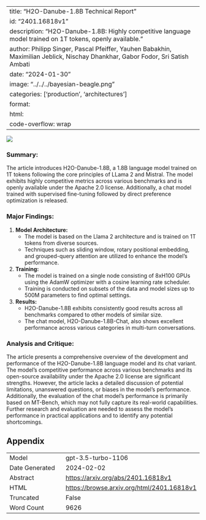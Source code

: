 
---
title: "H2O-Danube-1.8B Technical Report"
id: "2401.16818v1"
description: "H2O-Danube-1.8B: Highly competitive language model trained on 1T tokens, openly available."
author: Philipp Singer, Pascal Pfeiffer, Yauhen Babakhin, Maximilian Jeblick, Nischay Dhankhar, Gabor Fodor, Sri Satish Ambati
date: "2024-01-30"
image: "../../../bayesian-beagle.png"
categories: ['production', 'architectures']
format:
  html:
    code-overflow: wrap
---

![](None)

### **Summary:**
The article introduces H2O-Danube-1.8B, a 1.8B language model trained on 1T tokens following the core principles of LLama 2 and Mistral. The model exhibits highly competitive metrics across various benchmarks and is openly available under the Apache 2.0 license. Additionally, a chat model trained with supervised fine-tuning followed by direct preference optimization is released.

### Major Findings:
1. **Model Architecture:**
   - The model is based on the Llama 2 architecture and is trained on 1T tokens from diverse sources.
   - Techniques such as sliding window, rotary positional embedding, and grouped-query attention are utilized to enhance the model's performance.

2. **Training:**
   - The model is trained on a single node consisting of 8xH100 GPUs using the AdamW optimizer with a cosine learning rate scheduler.
   - Training is conducted on subsets of the data and model sizes up to 500M parameters to find optimal settings.

3. **Results:**
   - H2O-Danube-1.8B exhibits consistently good results across all benchmarks compared to other models of similar size.
   - The chat model, H2O-Danube-1.8B-Chat, also shows excellent performance across various categories in multi-turn conversations.

### Analysis and Critique:
The article presents a comprehensive overview of the development and performance of the H2O-Danube-1.8B language model and its chat variant. The model's competitive performance across various benchmarks and its open-source availability under the Apache 2.0 license are significant strengths. However, the article lacks a detailed discussion of potential limitations, unanswered questions, or biases in the model's performance. Additionally, the evaluation of the chat model's performance is primarily based on MT-Bench, which may not fully capture its real-world capabilities. Further research and evaluation are needed to assess the model's performance in practical applications and to identify any potential shortcomings.

## Appendix

|          |          |
|----------|----------|
| Model     | gpt-3.5-turbo-1106       |
| Date Generated     | 2024-02-02       |
| Abstract | [https://arxiv.org/abs/2401.16818v1](https://arxiv.org/abs/2401.16818v1)        |
| HTML     | [https://browse.arxiv.org/html/2401.16818v1](https://browse.arxiv.org/html/2401.16818v1)       |
| Truncated       | False       |
| Word Count       | 9626       |